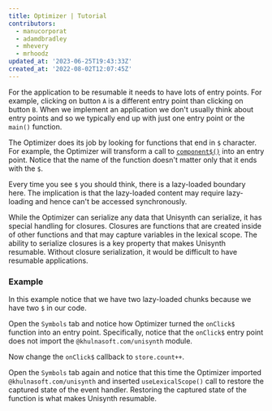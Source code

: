 ```yaml
---
title: Optimizer | Tutorial
contributors:
  - manucorporat
  - adamdbradley
  - mhevery
  - mrhoodz
updated_at: '2023-06-25T19:43:33Z'
created_at: '2022-08-02T12:07:45Z'
---
```


For the application to be resumable it needs to have lots of entry points. For example, clicking on button `A` is a different entry point than clicking on button `B`. When we implement an application we don't usually think about entry points and so we typically end up with just one entry point or the `main()` function.

The Optimizer does its job by looking for functions that end in `$` character. For example, the Optimizer will transform a call to [`component$()`](/docs/(unisynth)/components/overview/index.mdx#component) into an entry point. Notice that the name of the function doesn't matter only that it ends with the `$`.

Every time you see `$` you should think, there is a lazy-loaded boundary here. The implication is that the lazy-loaded content may require lazy-loading and hence can't be accessed synchronously.

While the Optimizer can serialize any data that Unisynth can serialize, it has special handling for closures. Closures are functions that are created inside of other functions and that may capture variables in the lexical scope. The ability to serialize closures is a key property that makes Unisynth resumable. Without closure serialization, it would be difficult to have resumable applications.

### Example

In this example notice that we have two lazy-loaded chunks because we have two `$` in our code.

Open the `Symbols` tab and notice how Optimizer turned the `onClick$` function into an entry point. Specifically, notice that the `onClick$` entry point does not import the `@khulnasoft.com/unisynth` module.

Now change the `onClick$` callback to `store.count++`.

Open the `Symbols` tab again and notice that this time the Optimizer imported `@khulnasoft.com/unisynth` and inserted `useLexicalScope()` call to restore the captured state of the event handler. Restoring the captured state of the function is what makes Unisynth resumable.
